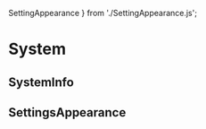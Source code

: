   SettingAppearance
} from './SettingAppearance.js';

<Meta title="components/System" />

# System

## SystemInfo

<SystemInfo />

## SettingsAppearance

<SettingAppearance />
